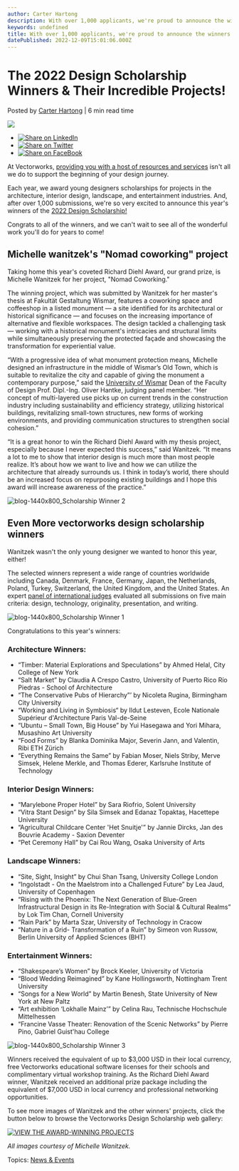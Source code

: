 ```yaml
---
author: Carter Hartong
description: With over 1,000 applicants, we're proud to announce the winners of our 2022 scholarship, including Michelle Wanitzek, winner of the Richard Diehl Award. 
keywords: undefined
title: With over 1,000 applicants, we're proud to announce the winners of our 2022 scholarship, including Michelle Wanitzek, winner of the Richard Diehl Award.  
datePublished: 2022-12-09T15:01:06.000Z
---
```

  

# The 2022 Design Scholarship Winners & Their Incredible Projects!

 Posted by [Carter Hartong](https://blog.vectorworks.net/author/carter-hartong) | 6 min read time 

![](https://blog.vectorworks.net/hubfs/Blog%20Images/221207_Scholarship%20Winners%20Blog/blog-1440x800_Scholarship%20Winner%201.png) 

* [![Share on LinkedIn](https://2659751.fs1.hubspotusercontent-na1.net/hubfs/2659751/michaelDemo/share-LI.png)](http://www.linkedin.com/shareArticle?mini=true&url=https%3A%2F%2Fblog.vectorworks.net%2Fcongrats-to-michelle-wanitzek-our-other-2022-scholarship-winners)
* [![Share on Twitter](https://2659751.fs1.hubspotusercontent-na1.net/hubfs/2659751/michaelDemo/share-TW.png)](https://www.twitter.com/share?text=The%202022%20Design%20Scholarship%20Winners%20&%20Their%20Incredible%20Projects!&url=https%3A%2F%2Fblog.vectorworks.net%2Fcongrats-to-michelle-wanitzek-our-other-2022-scholarship-winners&via=PMGTweets)
* [![Share on FaceBook](https://2659751.fs1.hubspotusercontent-na1.net/hubfs/2659751/michaelDemo/share-FB.png)](https://www.facebook.com/sharer/sharer.php?u=https%3A%2F%2Fblog.vectorworks.net%2Fcongrats-to-michelle-wanitzek-our-other-2022-scholarship-winners)

At Vectorworks, [providing you with a host of resources and services](../../../net/vectorworks/blog/what-can-design-students-get-from-vectorworks.html) isn't all we do to support the beginning of your design journey.

Each year, we award young designers scholarships for projects in the architecture, interior design, landscape, and entertainment industries. And, after over 1,000 submissions, we're so very excited to announce this year's winners of the [2022 Design Scholarship!](https://www.vectorworks.net/scholarship/winners)

Congrats to all of the winners, and we can't wait to see all of the wonderful work you'll do for years to come!

## Michelle wanitzek's "Nomad coworking" project

Taking home this year's coveted Richard Diehl Award, our grand prize, is Michelle Wanitzek for her project, "Nomad Coworking."

The winning project, which was submitted by Wanitzek for her master's thesis at Fakultät Gestaltung Wismar, features a coworking space and coffeeshop in a listed monument — a site identified for its architectural or historical significance — and focuses on the increasing importance of alternative and flexible workspaces. The design tackled a challenging task — working with a historical monument's intricacies and structural limits while simultaneously preserving the protected façade and showcasing the transformation for experiential value.

“With a progressive idea of what monument protection means, Michelle designed an infrastructure in the middle of Wismar’s Old Town, which is suitable to revitalize the city and capable of giving the monument a contemporary purpose,” said the [University of Wismar](https://www.hs-wismar.de/) Dean of the Faculty of Design Prof. Dipl.-Ing. Oliver Hantke, judging panel member. “Her concept of multi-layered use picks up on current trends in the construction industry including sustainability and efficiency strategy, utilizing historical buildings, revitalizing small-town structures, new forms of working environments, and providing communication structures to strengthen social cohesion.”

“It is a great honor to win the Richard Diehl Award with my thesis project, especially because I never expected this success,” said Wanitzek. “It means a lot to me to show that interior design is much more than most people realize. It’s about how we want to live and how we can utilize the architecture that already surrounds us. I think in today’s world, there should be an increased focus on repurposing existing buildings and I hope this award will increase awareness of the practice.”

![blog-1440x800_Scholarship Winner 2](https://blog.vectorworks.net/hs-fs/hubfs/Blog%20Images/221207_Scholarship%20Winners%20Blog/blog-1440x800_Scholarship%20Winner%202.png?width=1440&height=800&name=blog-1440x800_Scholarship%20Winner%202.png)

## Even More vectorworks design scholarship winners

Wanitzek wasn't the only young designer we wanted to honor this year, either! 

The selected winners represent a wide range of countries worldwide including Canada, Denmark, France, Germany, Japan, the Netherlands, Poland, Turkey, Switzerland, the United Kingdom, and the United States. An expert [panel of international judges](https://www.vectorworks.net/scholarship/judges?utm%5Fmedium=pr&utm%5Fsource=coverage&utm%5Fcampaign=scholarship&utm%5Fcontent=1222-design-scholarship-winners) evaluated all submissions on five main criteria: design, technology, originality, presentation, and writing.

![blog-1440x800_Scholarship Winner 1](https://blog.vectorworks.net/hs-fs/hubfs/Blog%20Images/221207_Scholarship%20Winners%20Blog/blog-1440x800_Scholarship%20Winner%201.png?width=1440&height=800&name=blog-1440x800_Scholarship%20Winner%201.png)

Congratulations to this year's winners:

### **Architecture Winners**:

* “Timber: Material Explorations and Speculations” by Ahmed Helal, City College of New York
* “Salt Market” by Claudia A Crespo Castro, University of Puerto Rico Río Piedras - School of Architecture
* “The Conservative Pubs of Hierarchy”’ by Nicoleta Rugina, Birmingham City University
* “Working and Living in Symbiosis“ by Ildut Lesteven, Ecole Nationale Supérieur d'Architecture Paris Val-de-Seine
* “Ubuntu – Small Town, Big House” by Yui Hasegawa and Yori Mihara, Musashino Art University
* “Food Forms” by Blanka Dominika Major, Severin Jann, and Valentin, Ribi ETH Zürich
* “Everything Remains the Same” by Fabian Moser, Niels Striby, Merve Simsek, Helene Merkle, and Thomas Ederer, Karlsruhe Institute of Technology

### **Interior Design Winners**:

* “Marylebone Proper Hotel” by Sara Riofrio, Solent University
* “Vitra Stant Design” by Sila Simsek and Edanaz Topaktaş, Hacettepe University
* “Agricultural Childcare Center 'Het Snuitje'” by Jannie Dircks, Jan des Bouvrie Academy - Saxion Deventer
* “Pet Ceremony Hall” by Cai Rou Wang, Osaka University of Arts

### **Landscape Winners**:

* “Site, Sight, Insight” by Chui Shan Tsang, University College London
* “Ingolstadt - On the Maelstrom into a Challenged Future” by Lea Jaud, University of Copenhagen
* “Rising with the Phoenix: The Next Generation of Blue-Green Infrastructural Design in its Re-Integration with Social & Cultural Realms” by Lok Tim Chan, Cornell University
* “Rain Park” by Marta Szar, University of Technology in Cracow
* “Nature in a Grid- Transformation of a Ruin” by Simeon von Russow, Berlin University of Applied Sciences (BHT)

### **Entertainment Winners**: 

* “Shakespeare’s Women” by Brock Keeler, University of Victoria
* “Blood Wedding Reimagined” by Kane Hollingsworth, Nottingham Trent University
* “Songs for a New World” by Martin Benesh, State University of New York at New Paltz
* “Art exhibition ‘Lokhalle Mainz’” by Celina Rau, Technische Hochschule Mittelhessen
* “Francine Vasse Theater: Renovation of the Scenic Networks” by Pierre Pino, Gabriel Guist'hau College

![blog-1440x800_Scholarship Winner 3](https://blog.vectorworks.net/hs-fs/hubfs/Blog%20Images/221207_Scholarship%20Winners%20Blog/blog-1440x800_Scholarship%20Winner%203.png?width=1440&height=800&name=blog-1440x800_Scholarship%20Winner%203.png)

Winners received the equivalent of up to $3,000 USD in their local currency, free Vectorworks educational software licenses for their schools and complimentary virtual workshop training. As the Richard Diehl Award winner, Wanitzek received an additional prize package including the equivalent of $7,000 USD in local currency and professional networking opportunities.

To see more images of Wanitzek and the other winners' projects, click the button below to browse the Vectorworks Design Scholarship web gallery: 

[![VIEW THE AWARD-WINNING PROJECTS](https://no-cache.hubspot.com/cta/default/3018241/4e4316d2-b93b-47c1-8720-9a2ee27d72ac.png)](https://cta-redirect.hubspot.com/cta/redirect/3018241/4e4316d2-b93b-47c1-8720-9a2ee27d72ac) 

_All images courtesy of Michelle Wanitzek._ 

 Topics: [News & Events](https://blog.vectorworks.net/topic/news-events) 

  